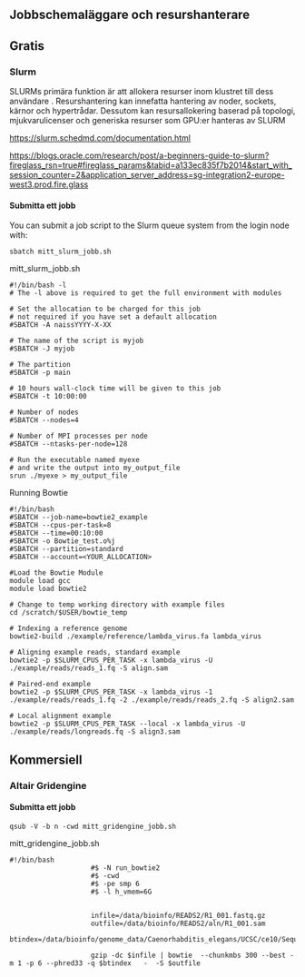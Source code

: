 ## Jobbschemaläggare och resurshanterare

## Gratis

### Slurm

SLURMs primära funktion är att allokera resurser inom klustret till dess användare . Resurshantering kan innefatta hantering av noder, sockets, kärnor och hypertrådar. Dessutom kan resursallokering baserad på topologi, mjukvarulicenser och generiska resurser som GPU:er hanteras av SLURM

<https://slurm.schedmd.com/documentation.html>

<https://blogs.oracle.com/research/post/a-beginners-guide-to-slurm?fireglass_rsn=true#fireglass_params&tabid=a133ec835f7b2014&start_with_session_counter=2&application_server_address=sg-integration2-europe-west3.prod.fire.glass>

#### Submitta ett jobb

You can submit a job script to the Slurm queue system from the login node with:

```
sbatch mitt_slurm_jobb.sh
```

mitt_slurm_jobb.sh
```
#!/bin/bash -l
# The -l above is required to get the full environment with modules

# Set the allocation to be charged for this job
# not required if you have set a default allocation
#SBATCH -A naissYYYY-X-XX

# The name of the script is myjob
#SBATCH -J myjob

# The partition
#SBATCH -p main

# 10 hours wall-clock time will be given to this job
#SBATCH -t 10:00:00

# Number of nodes
#SBATCH --nodes=4

# Number of MPI processes per node
#SBATCH --ntasks-per-node=128

# Run the executable named myexe
# and write the output into my_output_file
srun ./myexe > my_output_file
```

Running Bowtie

```
#!/bin/bash
#SBATCH --job-name=bowtie2_example
#SBATCH --cpus-per-task=8
#SBATCH --time=00:10:00
#SBATCH -o Bowtie_test.o%j
#SBATCH --partition=standard
#SBATCH --account=<YOUR_ALLOCATION>

#Load the Bowtie Module
module load gcc
module load bowtie2

# Change to temp working directory with example files
cd /scratch/$USER/bowtie_temp

# Indexing a reference genome
bowtie2-build ./example/reference/lambda_virus.fa lambda_virus

# Aligning example reads, standard example
bowtie2 -p $SLURM_CPUS_PER_TASK -x lambda_virus -U ./example/reads/reads_1.fq -S align.sam

# Paired-end example
bowtie2 -p $SLURM_CPUS_PER_TASK -x lambda_virus -1 ./example/reads/reads_1.fq -2 ./example/reads/reads_2.fq -S align2.sam

# Local alignment example
bowtie2 -p $SLURM_CPUS_PER_TASK --local -x lambda_virus -U ./example/reads/longreads.fq -S align3.sam
``` 

## Kommersiell

### Altair Gridengine

#### Submitta ett jobb

```
qsub -V -b n -cwd mitt_gridengine_jobb.sh
```

mitt_gridengine_jobb.sh

```
#!/bin/bash
                    #$ -N run_bowtie2
                    #$ -cwd
                    #$ -pe smp 6
                    #$ -l h_vmem=6G


                    infile=/data/bioinfo/READS2/R1_001.fastq.gz
                    outfile=/data/bioinfo/READS2/aln/R1_001.sam
                    btindex=/data/bioinfo/genome_data/Caenorhabditis_elegans/UCSC/ce10/Sequence/BowtieIndex/genome

                    gzip -dc $infile | bowtie  --chunkmbs 300 --best -m 1 -p 6 --phred33 -q $btindex   -  -S $outfile
```